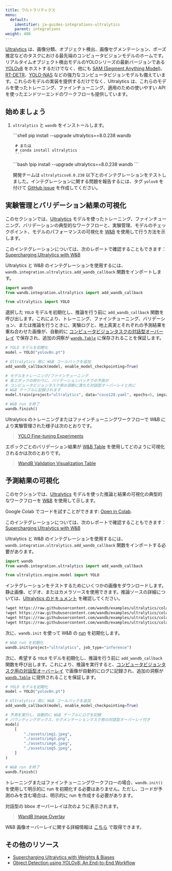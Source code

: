 ```yaml
---
title: ウルトラリティクス
menu:
  default:
    identifier: ja-guides-integrations-ultralytics
    parent: integrations
weight: 480
---
```


<Card title="Try in Colab" href="https://colab.research.google.com/github/wandb/examples/blob/master/colabs/ultralytics/01_train_val.ipynb" icon="python"/>

[Ultralytics](https://github.com/ultralytics/ultralytics) は、画像分類、オブジェクト検出、画像セグメンテーション、ポーズ推定などのタスクにおける最先端のコンピュータビジョンモデルのホームです。リアルタイムオブジェクト検出モデルのYOLOシリーズの最新バージョンである [YOLOv8](https://docs.ultralytics.com/models/yolov8/) をホストするだけでなく、他にも [SAM (Segment Anything Model)](https://docs.ultralytics.com/models/sam/#introduction-to-sam-the-segment-anything-model)、[RT-DETR](https://docs.ultralytics.com/models/rtdetr/)、[YOLO-NAS](https://docs.ultralytics.com/models/yolo-nas/) などの強力なコンピュータビジョンモデルも備えています。これらのモデルの実装を提供するだけでなく、Ultralytics は、これらのモデルを使ったトレーニング、ファインチューニング、適用のための使いやすい API を使ったエンドツーエンドのワークフローも提供しています。

## 始めましょう

1. `ultralytics` と `wandb` をインストールします。

    <Tabs>
    <Tab title="Command Line">
    ```shell
        pip install --upgrade ultralytics==8.0.238 wandb

        # または
        # conda install ultralytics
        ```
    </Tab>
    <Tab title="Notebook">
    ```bash
        !pip install --upgrade ultralytics==8.0.238 wandb
        ```
    </Tab>
    </Tabs>

    開発チームは `ultralyticsv8.0.238` 以下とのインテグレーションをテストしました。インテグレーションに関する問題を報告するには、タグ `yolov8` を付けて [GitHub issue](https://github.com/wandb/wandb/issues/new?template=sdk-bug.yml) を作成してください。

## 実験管理とバリデーション結果の可視化

<Card title="Try in Colab" href="https://colab.research.google.com/github/wandb/examples/blob/master/colabs/ultralytics/01_train_val.ipynb" icon="python"/>

このセクションでは、[Ultralytics](https://docs.ultralytics.com/modes/predict/) モデルを使ったトレーニング、ファインチューニング、バリデーションの典型的なワークフローと、実験管理、モデルのチェックポイント、モデルのパフォーマンスの可視化を [W&B](https://wandb.ai/site) を使用して行う方法を示します。

このインテグレーションについては、次のレポートで確認することもできます：[Supercharging Ultralytics with W&B](https://wandb.ai/geekyrakshit/ultralytics/reports/Supercharging-Ultralytics-with-Weights-Biases--Vmlldzo0OTMyMDI4)

Ultralytics と W&B のインテグレーションを使用するには、`wandb.integration.ultralytics.add_wandb_callback` 関数をインポートします。

```python
import wandb
from wandb.integration.ultralytics import add_wandb_callback

from ultralytics import YOLO
```

選択した `YOLO` モデルを初期化し、推論を行う前に `add_wandb_callback` 関数を呼び出します。これにより、トレーニング、ファインチューニング、バリデーション、または推論を行うときに、実験ログと、地上真実とそれぞれの予測結果を重ね合わせた画像が、自動的に [コンピュータビジョンタスクの対話型オーバーレイ](/ja/guides/models/track/log/media#image-overlays-in-tables) で保存され、追加の洞察が [`wandb.Table`](/ja/guides/models/tables/) に保存されることを保証します。

```python
# YOLO モデルを初期化
model = YOLO("yolov8n.pt")

# Ultralytics 用に W&B コールバックを追加
add_wandb_callback(model, enable_model_checkpointing=True)

# モデルをトレーニング/ファインチューニング
# 各エポックの終わりに、バリデーションバッチでの予測が
# コンピュータビジョンタスク用の洞察に満ちた対話型オーバーレイと共に
# W&B テーブルに記録されます
model.train(project="ultralytics", data="coco128.yaml", epochs=5, imgsz=640)

# W&B run を終了
wandb.finish()
```

Ultralytics のトレーニングまたはファインチューニングワークフローで W&B により実験管理された様子は次のとおりです。

<blockquote class="imgur-embed-pub" lang="en" data-id="a/TB76U9O"  ><a href="//imgur.com/a/TB76U9O">YOLO Fine-tuning Experiments</a></blockquote><script async src="//s.imgur.com/min/embed.js" charset="utf-8"></script>

エポックごとのバリデーション結果が [W&B Table](/ja/guides/models/tables/) を使用してどのように可視化されるかは次のとおりです。

<blockquote class="imgur-embed-pub" lang="en" data-id="a/kU5h7W4"  ><a href="//imgur.com/a/kU5h7W4">WandB Validation Visualization Table</a></blockquote><script async src="//s.imgur.com/min/embed.js" charset="utf-8"></script>

## 予測結果の可視化

<Card title="Try in Colab" href="https://colab.research.google.com/github/wandb/examples/blob/master/colabs/ultralytics/00_inference.ipynb" icon="python"/>

このセクションでは、[Ultralytics](https://docs.ultralytics.com/modes/predict/) モデルを使った推論と結果の可視化の典型的なワークフローを [W&B](https://wandb.ai/site) を使用して示します。

Google Colab でコードを試すことができます: [Open in Colab](http://wandb.me/ultralytics-inference).

このインテグレーションについては、次のレポートで確認することもできます：[Supercharging Ultralytics with W&B](https://wandb.ai/geekyrakshit/ultralytics/reports/Supercharging-Ultralytics-with-Weights-Biases--Vmlldzo0OTMyMDI4)

Ultralytics と W&B のインテグレーションを使用するには、`wandb.integration.ultralytics.add_wandb_callback` 関数をインポートする必要があります。

```python
import wandb
from wandb.integration.ultralytics import add_wandb_callback

from ultralytics.engine.model import YOLO
```

インテグレーションをテストするためにいくつかの画像をダウンロードします。静止画像、ビデオ、またはカメラソースを使用できます。推論ソースの詳細については、[Ultralytics のドキュメント](https://docs.ultralytics.com/modes/predict/) を確認してください。

```bash
!wget https://raw.githubusercontent.com/wandb/examples/ultralytics/colabs/ultralytics/assets/img1.png
!wget https://raw.githubusercontent.com/wandb/examples/ultralytics/colabs/ultralytics/assets/img2.png
!wget https://raw.githubusercontent.com/wandb/examples/ultralytics/colabs/ultralytics/assets/img4.png
!wget https://raw.githubusercontent.com/wandb/examples/ultralytics/colabs/ultralytics/assets/img5.png
```

次に、`wandb.init` を使って W&B の [run](/ja/guides/models/track/runs/) を初期化します。

```python
# W&B run を初期化
wandb.init(project="ultralytics", job_type="inference")
```

次に、希望する `YOLO` モデルを初期化し、推論を行う前に `add_wandb_callback` 関数を呼び出します。これにより、推論を実行すると、[コンピュータビジョンタスク用の対話型オーバーレイ](/ja/guides/models/track/log/media#image-overlays-in-tables) で画像が自動的にログに記録され、追加の洞察が [`wandb.Table`](/ja/guides/models/tables/) に提供されることを保証します。

```python
# YOLO モデルを初期化
model = YOLO("yolov8n.pt")

# Ultralytics 用に W&B コールバックを追加
add_wandb_callback(model, enable_model_checkpointing=True)

# 予測を実行し、自動的に W&B テーブルにログを記録
# バウンディングボックス、セグメンテーションマスク用の対話型オーバーレイ付き
model(
    [
        "./assets/img1.jpeg",
        "./assets/img3.png",
        "./assets/img4.jpeg",
        "./assets/img5.jpeg",
    ]
)

# W&B run を終了
wandb.finish()
```

トレーニングまたはファインチューニングワークフローの場合、`wandb.init()` を使用して明示的に run を初期化する必要はありません。ただし、コードが予測のみを含む場合は、明示的に run を作成する必要があります。

対話型の bbox オーバーレイは次のように表示されます。

<blockquote class="imgur-embed-pub" lang="en" data-id="a/UTSiufs"  ><a href="//imgur.com/a/UTSiufs">WandB Image Overlay</a></blockquote><script async src="//s.imgur.com/min/embed.js" charset="utf-8"></script>

W&B 画像オーバーレイに関する詳細情報は [こちら](/ja/guides/models/track/log/media.md#image-overlays) で取得できます。

## その他のリソース

* [Supercharging Ultralytics with Weights & Biases](https://wandb.ai/geekyrakshit/ultralytics/reports/Supercharging-Ultralytics-with-Weights-Biases--Vmlldzo0OTMyMDI4)
* [Object Detection using YOLOv8: An End-to-End Workflow](https://wandb.ai/reviewco/object-detection-bdd/reports/Object-Detection-using-YOLOv8-An-End-to-End-Workflow--Vmlldzo1NTAyMDQ1)